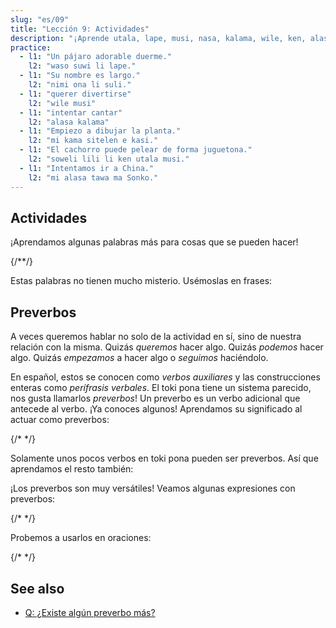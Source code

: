 ```yaml
---
slug: "es/09"
title: "Lección 9: Actividades"
description: "¡Aprende utala, lape, musi, nasa, kalama, wile, ken, alasa!"
practice:
  - l1: "Un pájaro adorable duerme."
    l2: "waso suwi li lape."
  - l1: "Su nombre es largo."
    l2: "nimi ona li suli."
  - l1: "querer divertirse"
    l2: "wile musi"
  - l1: "intentar cantar"
    l2: "alasa kalama"
  - l1: "Empiezo a dibujar la planta."
    l2: "mi kama sitelen e kasi."
  - l1: "El cachorro puede pelear de forma juguetona."
    l2: "soweli lili li ken utala musi."
  - l1: "Intentamos ir a China."
    l2: "mi alasa tawa ma Sonko."
---
```



## Actividades

¡Aprendamos algunas palabras más para cosas que se pueden hacer!

<List>
  <Word sl="utala" m="pelear, atacar" />
  <Word sl="lape" m="dormir, descansar" />
  <Word sl="kalama" m="producir un sonido; sonido" />
  <Word sl="musi" m="divertirse; chistoso, entretenido, interesante" />
  <Word sl="nasa" m="extraño, inusual, absurdo, borracho" />
  {/*<Word sl="lipu" m="paper, card, book, website; a flat thing with 󱥡 info" />*/}
</List>

Estas palabras no tienen mucho misterio. Usémoslas en frases:

<List>
  <Sentence sl="soweli li utala e jan." m="El animal atacó a alguien." />
  <Sentence sl="sina lape lon tomo." m="Duermes en casa." />
  <Sentence sl="nimi ona li nasa tawa mi." m="Su nombre me es extraño." />
  <Sentence
    sl="jan lili li musi tan kalama."
    m="La juventud se está divirtiendo por los ruidos."
  />
</List>

## Preverbos

A veces queremos hablar no solo de la actividad en sí, sino de nuestra relación con la misma. Quizás _queremos_ hacer algo. Quizás _podemos_ hacer algo. Quizás _empezamos_ a hacer algo o _seguimos_ haciéndolo.

En español, estos se conocen como *verbos auxiliares* y las construcciones enteras como *perífrasis verbales*. El toki pona tiene un sistema parecido, nos gusta llamarlos _preverbos_! Un preverbo es un verbo adicional que antecede al verbo. ¡Ya conoces algunos! Aprendamos su significado al actuar como preverbos:

<List>
  <Word sl="kama" m="empezar a ..., convertirse en ..., volverse ..." />
  <Word sl="awen" m="seguir ..., todavía ser/estar ..." />
  {/* <Word sl="sona" m="to know how to ..." /> */}
</List>

Solamente unos pocos verbos en toki pona pueden ser preverbos. Así que aprendamos el resto también:

<List>
  <Word sl="wile" m="querer ..." />
  <Word sl="ken" m="poder ..., ser capaz de ..." />
  <Word sl="alasa" m="intentar ..." />
</List>

¡Los preverbos son muy versátiles! Veamos algunas expresiones con preverbos:

<List>
  <Word sl="wile lape" m="querer dormir" />
  <Word sl="awen pona" m="continuar estando bien" />
  <Word sl="kama sona" m="volverse sabio, aprender" />
  {/* <Word sl="sona sitelen" m="to know how to draw" /> */}
  <Word sl="alasa kama wawa" m="intentar volverse fuerte" />
</List>

Probemos a usarlos en oraciones:

<List>
  <Sentence sl="waso lili li wile lape." m="El pájaro pequeño quiere dormir." />
  {/* <Sentence sl="jan li sona moku e kasi." m="People know how to eat plants." /> */}
  <Sentence sl="mi kama sona e toki pona." m="Aprendo el toki pona." />
  <Sentence sl="sina alasa tawa ma Tosi." m="Tratas de ir a Alemania." />
  <Sentence
    sl="toki ona li awen nasa tawa mi."
    m="Lo que dice me sigue siendo extraño."
  />
</List>

<Practice exercises={frontmatter.practice} />

## See also
* [Q: ¿Existe algún preverbo más?](/es/more-preverbs//)
